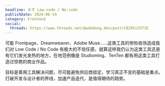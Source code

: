 ```yaml
---
headline: 关于 Low-code / No-code
publishDate: 2024-06-19
category: Frontend
social:
  threads: https://www.threads.net/@webdong.dev/post/C8ZXhiChT1E
---
```


可能 Frontpage、Dreamweaver、Adobe Muse……这类工具的惨败收场造成我们对 Low Code / No Code 有极大的不信任感，就算这样我仍认为这类工具还是有它们发光发热的地方，在地范例像是 Studioming、TenTen 都有用这类工具打造过惊艳的商业作品。

目标是善用工具解决问题，尽可能避免供应商锁定，学习真正不变的基础是重点。打破开发与设计者的界线，加速产品迭代，是值得期待的趋势。
